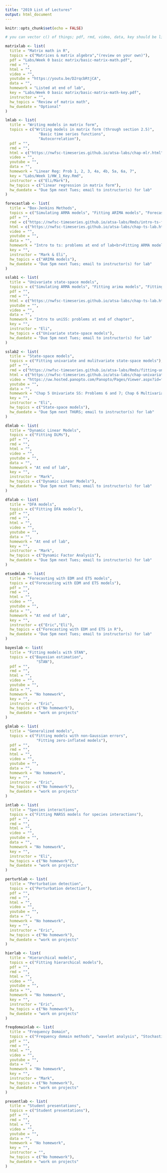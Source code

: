 ```yaml
---
title: "2019 List of Lectures"
output: html_document
---
```


```r
knitr::opts_chunk$set(echo = FALSE)
```

```r
# you can vector c() of things; pdf, rmd, video, data, key should be links
```

```r
matrixlab <- list(
  title = "Matrix math in R",
  topics = c("Matrices & matrix algebra","(review on your own)"),
  pdf = "Labs/Week 0 basic matrix/basic-matrix-math.pdf",
  rmd = "",
  html = "",
  video = "",
  youtube = "https://youtu.be/D2rqcbRtjCA",
  data = "",
  homework = "Listed at end of lab",
  key = "Labs/Week 0 basic matrix/basic-matrix-math-key.pdf",
  instructor = "",
  hw_topics = "Review of matrix math",
  hw_duedate = "Optional"
)
```

```r
lmlab <- list(
  title = "Writing models in matrix form",
  topics = c("Writing models in matrix form (through section 2.5)",
               "Basic time series functions",
               "Autocorrelation"),
  pdf = "",
  rmd = "",
  html = c("https://nwfsc-timeseries.github.io/atsa-labs/chap-mlr.html","https://nwfsc-timeseries.github.io/atsa-labs/chap-ts.html"),
  video = "",
  youtube = "",
  data = "",
  homework = "Linear Reg: Prob 1, 2, 3, 4a, 4b, 5a, 6a, 7",
  key = "Labs/Week 1/HW_1_Key.Rmd",
  instructor = c("Eli/Mark"),
  hw_topics = c("linear regression in matrix form"),
  hw_duedate = "Due 5pm next Tues; email to instructor(s) for lab"
)
```

```r
forecastlab <- list(
  title = "Box-Jenkins Methods",
  topics = c("Simulating ARMA models", "Fitting ARIMA models", "Forecasting with ARIMA models","Box-Jenkins Methods"),
  pdf = "",
  rmd = c("https://nwfsc-timeseries.github.io/atsa-labs/Rmds/intro-ts-funcs-lab.Rmd", "Labs/Week 2/ARMA Lab 2 Box Jenkins.Rmd"),
  html = c("https://nwfsc-timeseries.github.io/atsa-labs/chap-ts-lab.html","Labs/Week 2/ARMA_Lab_2_Box_Jenkins.html"),
  video = "",
  youtube = "",
  data = "",
  homework = "Intro to ts: problems at end of lab<br>Fitting ARMA models: problems at end of chapter",
  key = "",
  instructor = "Mark & Eli",
  hw_topics = c("ARIMA models"),
  hw_duedate = "Due 5pm next Tues; email to instructor(s) for lab"
)
```

```r
sslab1 <- list(
  title = "Univariate state-space models",
  topics = c("Simulating ARMA models", "Fitting arima models", "Fitting univariate state-space models"),
  pdf = "",
  rmd = "",
  html = c("https://nwfsc-timeseries.github.io/atsa-labs/chap-ts-lab.html", "https://nwfsc-timeseries.github.io/atsa-labs/chap-univariate-state-space.html"),
  youtube = "",
  video = "",
  data = "",
  homework = "Intro to uniSS: problems at end of chapter",
  key = "",
  instructor = "Eli",
  hw_topics = c("Univariate state-space models"),
  hw_duedate = "Due 5pm next Tues; email to instructor(s) for lab"
)
```

```r
sslab2 <- list(
  title = "State-space models",
  topics = c("Fitting univariate and mulitvariate state-space models"),
  pdf = "",
  rmd = c("https://nwfsc-timeseries.github.io/atsa-labs/Rmds/fitting-univariate-state-space.Rmd","https://nwfsc-timeseries.github.io/atsa-labs/Rmds/multivariate-ss.Rmd"),
  html = c("https://nwfsc-timeseries.github.io/atsa-labs/chap-univariate-state-space.html","https://nwfsc-timeseries.github.io/atsa-labs/chap-mss.html"),
  video = "https://uw.hosted.panopto.com/Panopto/Pages/Viewer.aspx?id=ff985d38-262d-403f-a781-a9df017e9207",
  youtube = "",
  data = "",
  homework = "Chap 5 Univariate SS: Problems 6 and 7; Chap 6 Multivariate SS: Problems 1,2,3,4,6 (skip 5); you can do Chap 5 problem just using Chap 6 information.",
  key = "",
  instructor = "Eli",
  hw_topics = c("State-space models"),
  hw_duedate = "Due 5pm next THURS; email to instructor(s) for lab"
)
```

```r
dlmlab <- list(
  title = "Dynamic Linear Models",
  topics = c("Fitting DLMs"),
  pdf = "",
  rmd = "",
  html = "",
  video = "",
  youtube = "",
  data = "",
  homework = "At end of lab",
  key = "",
  instructor = "Mark",
  hw_topics = c("Dynamic Linear Models"),
  hw_duedate = "Due 5pm next Tues; email to instructor(s) for lab"
)
```

```r
dfalab <- list(
  title = "DFA models",
  topics = c("Fitting DFA models"),
  pdf = "",
  rmd = "",
  html = "",
  video = "",
  youtube = "",
  data = "",
  homework = "At end of lab",
  key = "",
  instructor = "Mark",
  hw_topics = c("Dynamic Factor Analysis"),
  hw_duedate = "Due 5pm next Tues; email to instructor(s) for lab"
)
```

```r
etsedmlab <- list(
  title = "Forecasting with EDM and ETS models",
  topics = c("Forecasting with EDM and ETS models"),
  pdf = "",
  rmd = "",
  html = "",
  video = "",
  youtube = "",
  data = "",
  homework = "At end of lab",
  key = "",
  instructor = c("Eric","Eli"),
  hw_topics = c("Forecasting with EDM and ETS in R"),
  hw_duedate = "Due 5pm next Tues; email to instructor(s) for lab"
)
```

```r
bayeslab <- list(
  title = "Fitting models with STAN",
  topics = c("Bayesian estimation",
              "STAN"),
  pdf = "",
  rmd = "",
  html = "",
  video = "",
  youtube = "",
  data = "",
  homework = "No homework",
  key = "",
  instructor = "Eric",
  hw_topics = c("No homework"),
  hw_duedate = "work on projects"
)
```


```r
glmlab <- list(
  title = "Generalized models",
  topics = c("Fitting models with non-Gaussian errors",
              "Fitting zero-inflated models"),
  pdf = "",
  rmd = "",
  html = "",
  video = "",
  youtube = "",
  data = "",
  homework = "No homework",
  key = "",
  instructor = "Eric",
  hw_topics = c("No homework"),
  hw_duedate = "work on projects"
)
```

```r
intlab <- list(
  title = "Species interactions",
  topics = c("Fitting MARSS models for species interactions"),
  pdf = "",
  rmd = "",
  html = "",
  video = "",
  youtube = "",
  data = "",
  homework = "No homework",
  key = "",
  instructor = "Eli",
  hw_topics = c("No homework"),
  hw_duedate = "work on projects"
)
```

```r
perturblab <- list(
  title = "Perturbation detection",
  topics = c("Perturbation detection"),
  pdf = "",
  rmd = "",
  html = "",
  video = "",
  youtube = "",
  data = "",
  homework = "No homework",
  key = "",
  instructor = "Eric",
  hw_topics = c("No homework"),
  hw_duedate = "work on projects"
)
```

```r
hierlab <- list(
  title = "Hierarchical models",
  topics = c("Fitting hierarchical models"),
  pdf = "",
  rmd = "",
  html = "",
  video = "",
  youtube = "",
  data = "",
  homework = "No homework",
  key = "",
  instructor = "Eric",
  hw_topics = c("No homework"),
  hw_duedate = "work on projects"
)
```


```r
freqdomainlab <- list(
  title = "Frequency Domain",
  topics = c("Frequency domain methods", "wavelet analysis", "Stochastic volatility"),
  pdf = "",
  rmd = "",
  html = "",
  video = "",
  youtube = "",
  data = "",
  homework = "No homework",
  key = "",
  instructor = "Mark",
  hw_topics = c("No homework"),
  hw_duedate = "work on projects"
)
```


```r
presentlab <- list(
  title = "Student presentations",
  topics = c("Student presentations"),
  pdf = "",
  rmd = "",
  html = "",
  video = "",
  youtube = "",
  data = "",
  homework = "No homework",
  key = "",
  instructor = "",
  hw_topics = c("No homework"),
  hw_duedate = "work on projects"
)
```

